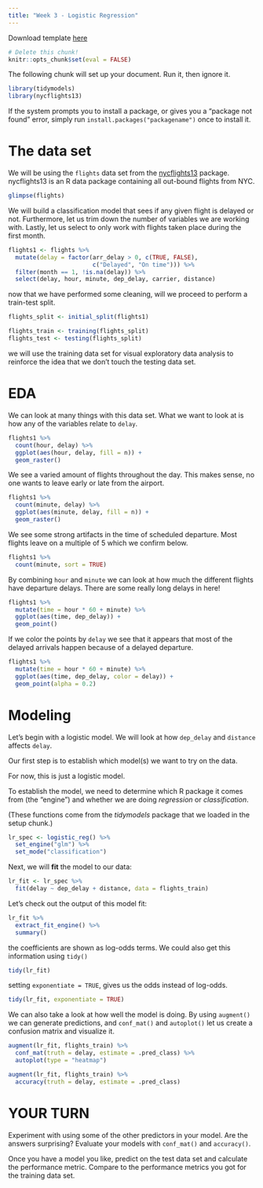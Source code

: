 ```yaml
---
title: "Week 3 - Logistic Regression"
---
```


Download template [here](templates/labs-03.Rmd)

```r
# Delete this chunk!
knitr::opts_chunk$set(eval = FALSE)
```

The following chunk will set up your document. Run it, then ignore it.

```r
library(tidymodels)
library(nycflights13)
```

If the system prompts you to install a package, or gives you a "package not found" error,
simply run `install.packages("packagename")` once to install it.

# The data set

We will be using the `flights` data set from the [nycflights13](https://github.com/tidyverse/nycflights13) package. nycflights13 is an R data package containing all out-bound flights from NYC.

```r
glimpse(flights)
```

We will build a classification model that sees if any given flight is delayed or not.
Furthermore, let us trim down the number of variables we are working with. Lastly, let us select to only work with flights taken place during the first month.

```r
flights1 <- flights %>%
  mutate(delay = factor(arr_delay > 0, c(TRUE, FALSE),
                        c("Delayed", "On time"))) %>%
  filter(month == 1, !is.na(delay)) %>%
  select(delay, hour, minute, dep_delay, carrier, distance)
```

now that we have performed some cleaning, will we proceed to perform a train-test split.

```r
flights_split <- initial_split(flights1)

flights_train <- training(flights_split)
flights_test <- testing(flights_split)
```

we will use the training data set for visual exploratory data analysis to reinforce the idea that we don't touch the testing data set.

# EDA

We can look at many things with this data set. What we want to look at is how any of the variables relate to `delay`.

```r
flights1 %>%
  count(hour, delay) %>%
  ggplot(aes(hour, delay, fill = n)) +
  geom_raster()
```

We see a varied amount of flights throughout the day. This makes sense, no one wants to leave early or late from the airport.

```r
flights1 %>%
  count(minute, delay) %>%
  ggplot(aes(minute, delay, fill = n)) +
  geom_raster()
```

We see some strong artifacts in the time of scheduled departure. Most flights leave on a multiple of 5 which we confirm below.

```r
flights1 %>%
  count(minute, sort = TRUE)
```

By combining `hour` and `minute` we can look at how much the different flights have departure delays. There are some really long delays in here!

```r
flights1 %>%
  mutate(time = hour * 60 + minute) %>%
  ggplot(aes(time, dep_delay)) +
  geom_point()
```
If we color the points by `delay` we see that it appears that most of the delayed arrivals happen because of a delayed departure.

```r
flights1 %>%
  mutate(time = hour * 60 + minute) %>%
  ggplot(aes(time, dep_delay, color = delay)) +
  geom_point(alpha = 0.2)
```

# Modeling

Let's begin with a logistic model. We will look at how `dep_delay` and `distance` affects `delay`.

Our first step is to establish which model(s) we want to try on the data. 

For now, this is just a logistic model.

To establish the model, we need to determine which R package it comes from (the "engine") and whether we are doing *regression* or *classification*.

(These functions come from the *tidymodels* package that we loaded in the setup chunk.)

```r
lr_spec <- logistic_reg() %>%
  set_engine("glm") %>%
  set_mode("classification")
```

Next, we will **fit** the model to our data:

```r
lr_fit <- lr_spec %>%
  fit(delay ~ dep_delay + distance, data = flights_train)
```

Let's check out the output of this model fit:

```r
lr_fit %>% 
  extract_fit_engine() %>%
  summary()
```

the coefficients are shown as log-odds terms. We could also get this information using `tidy()`

```r
tidy(lr_fit)
```

setting `exponentiate = TRUE`, gives us the odds instead of log-odds.

```r
tidy(lr_fit, exponentiate = TRUE)
```

We can also take a look at how well the model is doing. By using `augment()` we can generate predictions, and `conf_mat()` and `autoplot()` let us create a confusion matrix and visualize it.

```r
augment(lr_fit, flights_train) %>%
  conf_mat(truth = delay, estimate = .pred_class) %>%
  autoplot(type = "heatmap")
```

```r
augment(lr_fit, flights_train) %>%
  accuracy(truth = delay, estimate = .pred_class)
```

# YOUR TURN

Experiment with using some of the other predictors in your model. Are the answers surprising? Evaluate your models with `conf_mat()` and `accuracy()`.

Once you have a model you like, predict on the test data set and calculate the performance metric. Compare to the performance metrics you got for the training data set.
